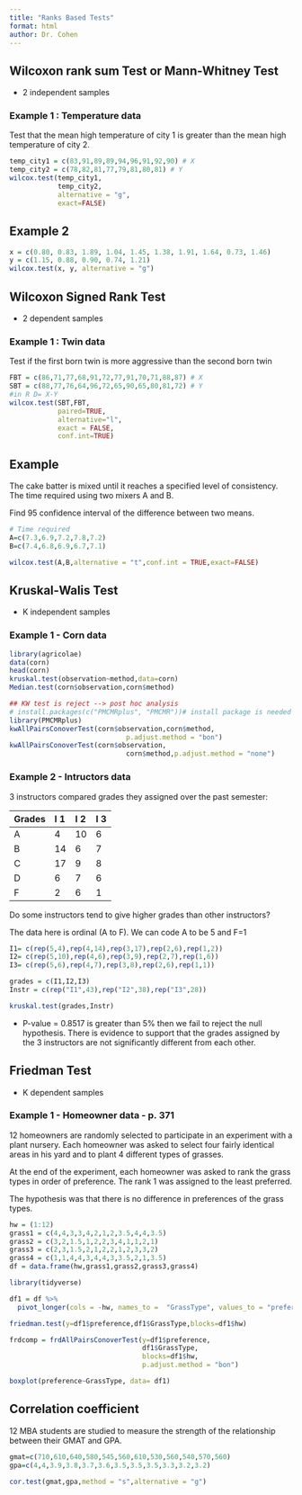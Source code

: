 ```yaml
---
title: "Ranks Based Tests"
format: html
author: Dr. Cohen 
---
```


## Wilcoxon rank sum Test or Mann-Whitney Test

-   2 independent samples

### Example 1 : Temperature data

Test that the mean high temperature of city 1 is greater than the mean high temperature of city 2.

```r
temp_city1 = c(83,91,89,89,94,96,91,92,90) # X
temp_city2 = c(78,82,81,77,79,81,80,81) # Y
wilcox.test(temp_city1,
            temp_city2,
            alternative = "g",
            exact=FALSE)
```

## Example 2

```r
x = c(0.80, 0.83, 1.89, 1.04, 1.45, 1.38, 1.91, 1.64, 0.73, 1.46)
y = c(1.15, 0.88, 0.90, 0.74, 1.21)
wilcox.test(x, y, alternative = "g")
```

## Wilcoxon Signed Rank Test

-   2 dependent samples

### Example 1 : Twin data

Test if the first born twin is more aggressive than the second born twin

```r
FBT = c(86,71,77,68,91,72,77,91,70,71,88,87) # X
SBT = c(88,77,76,64,96,72,65,90,65,80,81,72) # Y
#in R D= X-Y
wilcox.test(SBT,FBT,
            paired=TRUE,
            alternative="l",
            exact = FALSE,
            conf.int=TRUE)
```

## Example

The cake batter is mixed until it reaches a specified level of consistency. The time required using two mixers A and B.

Find 95 confidence interval of the difference between two means.

```r
# Time required 
A=c(7.3,6.9,7.2,7.8,7.2)
B=c(7.4,6.8,6.9,6.7,7.1)

wilcox.test(A,B,alternative = "t",conf.int = TRUE,exact=FALSE)
```

## Kruskal-Walis Test

-   K independent samples
 
### Example 1 - Corn data

```r
library(agricolae)
data(corn)
head(corn)
kruskal.test(observation~method,data=corn)
Median.test(corn$observation,corn$method)

## KW test is reject --> post hoc analysis
# install.packages(c("PMCMRplus", "PMCMR"))# install package is needed
library(PMCMRplus)
kwAllPairsConoverTest(corn$observation,corn$method,
                             p.adjust.method = "bon")
kwAllPairsConoverTest(corn$observation,
                             corn$method,p.adjust.method = "none")
```

### Example 2 - Intructors data

3 instructors compared grades they assigned over the past semester:

| Grades | I 1 | I 2 | I 3 |
|--------|:----|:----|:----|
| A      | 4   | 10	  | 6   |
| B      | 14	  | 6	   | 7   |
| C      | 17  | 9   | 8   |
| D      | 6	   | 7   | 6   |
| F      | 2   | 6   | 1   |

Do some instructors tend to give higher grades than other instructors?

The data here is ordinal (A to F). We can code A to be 5 and F=1

```r
I1= c(rep(5,4),rep(4,14),rep(3,17),rep(2,6),rep(1,2)) 
I2= c(rep(5,10),rep(4,6),rep(3,9),rep(2,7),rep(1,6))
I3= c(rep(5,6),rep(4,7),rep(3,8),rep(2,6),rep(1,1))

grades = c(I1,I2,I3)
Instr = c(rep("I1",43),rep("I2",38),rep("I3",28))

kruskal.test(grades,Instr)
```

- P-value = 0.8517 is greater than 5% then we fail to reject the null hypothesis. There is evidence to support that the grades assigned by the 3 instructors are not significantly different from each other.


## Friedman Test 

- K dependent samples

### Example 1 - Homeowner data - p. 371

12 homeowners are randomly selected to participate in an experiment with a plant nursery. Each homeowner was asked to select four fairly identical areas in his yard and to plant 4 different types of grasses.

At the end of the experiment, each homeowner was asked to rank the grass types in order of preference. The rank 1 was assigned to the least preferred. 

The hypothesis was that there is no difference in preferences of the grass types. 

```r
hw = (1:12)
grass1 = c(4,4,3,3,4,2,1,2,3.5,4,4,3.5)
grass2 = c(3,2,1.5,1,2,2,3,4,1,1,2,1)
grass3 = c(2,3,1.5,2,1,2,2,1,2,3,3,2)
grass4 = c(1,1,4,4,3,4,4,3,3.5,2,1,3.5)
df = data.frame(hw,grass1,grass2,grass3,grass4)

library(tidyverse)

df1 = df %>% 
  pivot_longer(cols = -hw, names_to =  "GrassType", values_to = "preference") 

friedman.test(y=df1$preference,df1$GrassType,blocks=df1$hw)

frdcomp = frdAllPairsConoverTest(y=df1$preference,
                                 df1$GrassType,
                                 blocks=df1$hw,
                                 p.adjust.method = "bon")

boxplot(preference~GrassType, data= df1)
```




## Correlation coefficient

12 MBA students are studied to measure the strength of the relationship between their GMAT and GPA.

```r
gmat=c(710,610,640,580,545,560,610,530,560,540,570,560)
gpa=c(4,4,3.9,3.8,3.7,3.6,3.5,3.5,3.5,3.3,3.2,3.2)

cor.test(gmat,gpa,method = "s",alternative = "g")

```
